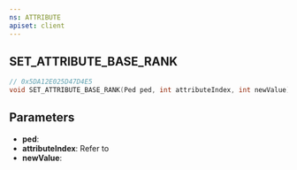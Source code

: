 ```yaml
---
ns: ATTRIBUTE
apiset: client
---
```

## SET_ATTRIBUTE_BASE_RANK

```c
// 0x5DA12E025D47D4E5
void SET_ATTRIBUTE_BASE_RANK(Ped ped, int attributeIndex, int newValue);
```

## Parameters
* **ped**:
* **attributeIndex**: Refer to <EmbeddedEnum name="ePedAttribute" />
* **newValue**:
